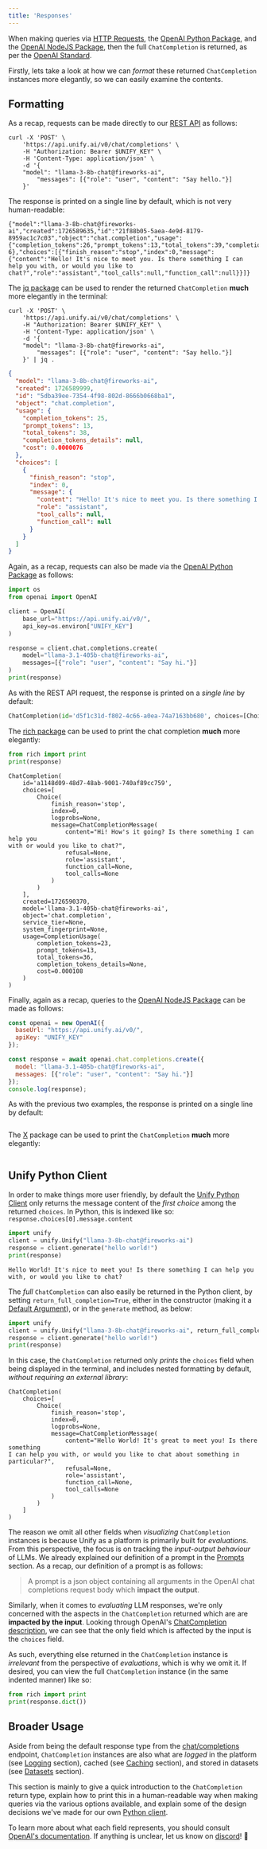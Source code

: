 ```yaml
---
title: 'Responses'
---
```


When making queries via
[HTTP Requests](https://docs.unify.ai/universal_api/making_queries#http-requests),
the [OpenAI Python Package](https://docs.unify.ai/universal_api/making_queries#openai-python-package),
and the [OpenAI NodeJS Package](https://docs.unify.ai/universal_api/making_queries#openai-nodejs-package),
then the full `ChatCompletion` is returned, as per the
[OpenAI Standard](https://platform.openai.com/docs/api-reference/chat/object).

Firstly, lets take a look at how we can *format* these returned `ChatCompletion`
instances more elegantly, so we can easily examine the contents.

## Formatting

As a recap, requests can be made directly to our
[REST API](https://docs.unify.ai/api-reference/llm_queries/chat_completions) as follows:
```shell
curl -X 'POST' \
    'https://api.unify.ai/v0/chat/completions' \
    -H "Authorization: Bearer $UNIFY_KEY" \
    -H 'Content-Type: application/json' \
    -d '{
    "model": "llama-3-8b-chat@fireworks-ai",
        "messages": [{"role": "user", "content": "Say hello."}]
    }'
```
The response is printed on a single line by default, which is not very human-readable:
```
{"model":"llama-3-8b-chat@fireworks-ai","created":1726589635,"id":"21f88b05-5aea-4e9d-8179-8959ac1c7c03","object":"chat.completion","usage":{"completion_tokens":26,"prompt_tokens":13,"total_tokens":39,"completion_tokens_details":null,"cost":7.8e-6},"choices":[{"finish_reason":"stop","index":0,"message":{"content":"Hello! It's nice to meet you. Is there something I can help you with, or would you like to chat?","role":"assistant","tool_calls":null,"function_call":null}}]}
```
The [jq package](https://jqlang.github.io/jq/) can be used to render the returned
`ChatCompletion` **much** more elegantly in the terminal:
```shell
curl -X 'POST' \
    'https://api.unify.ai/v0/chat/completions' \
    -H "Authorization: Bearer $UNIFY_KEY" \
    -H 'Content-Type: application/json' \
    -d '{
    "model": "llama-3-8b-chat@fireworks-ai",
        "messages": [{"role": "user", "content": "Say hello."}]
    }' | jq .
```
```json
{
  "model": "llama-3-8b-chat@fireworks-ai",
  "created": 1726589999,
  "id": "5dba39ee-7354-4f98-802d-8666b0668ba1",
  "object": "chat.completion",
  "usage": {
    "completion_tokens": 25,
    "prompt_tokens": 13,
    "total_tokens": 38,
    "completion_tokens_details": null,
    "cost": 0.0000076
  },
  "choices": [
    {
      "finish_reason": "stop",
      "index": 0,
      "message": {
        "content": "Hello! It's nice to meet you. Is there something I can help you with or would you like to chat?",
        "role": "assistant",
        "tool_calls": null,
        "function_call": null
      }
    }
  ]
}
```

Again, as a recap, requests can also be made via the
[OpenAI Python Package](https://github.com/openai/openai-python) as follows:

```python
import os
from openai import OpenAI

client = OpenAI(
    base_url="https://api.unify.ai/v0/",
    api_key=os.environ["UNIFY_KEY"]
)

response = client.chat.completions.create(
    model="llama-3.1-405b-chat@fireworks-ai",
    messages=[{"role": "user", "content": "Say hi."}]
)
print(response)
```
As with the REST API request, the response is printed on a *single line* by default:
```python
ChatCompletion(id='d5f1c31d-f802-4c66-a0ea-74a7163bb680', choices=[Choice(finish_reason='stop', index=0, logprobs=None, message=ChatCompletionMessage(content='Hi! How are you today?', refusal=None, role='assistant', function_call=None, tool_calls=None))], created=1726590242, model='llama-3.1-405b-chat@fireworks-ai', object='chat.completion', service_tier=None, system_fingerprint=None, usage=CompletionUsage(completion_tokens=8, prompt_tokens=13, total_tokens=21, completion_tokens_details=None, cost=6.3e-05))
```
The [rich package](https://rich.readthedocs.io/) can be used to print the chat
completion **much** more elegantly:
```python
from rich import print
print(response)
```
```
ChatCompletion(
    id='a1148d09-48d7-48ab-9001-740af89cc759',
    choices=[
        Choice(
            finish_reason='stop',
            index=0,
            logprobs=None,
            message=ChatCompletionMessage(
                content="Hi! How's it going? Is there something I can help you
with or would you like to chat?",
                refusal=None,
                role='assistant',
                function_call=None,
                tool_calls=None
            )
        )
    ],
    created=1726590370,
    model='llama-3.1-405b-chat@fireworks-ai',
    object='chat.completion',
    service_tier=None,
    system_fingerprint=None,
    usage=CompletionUsage(
        completion_tokens=23,
        prompt_tokens=13,
        total_tokens=36,
        completion_tokens_details=None,
        cost=0.000108
    )
)
```

Finally, again as a recap, queries to the
[OpenAI NodeJS Package](https://www.npmjs.com/package/openai) can be made as follows:

```js
const openai = new OpenAI({
  baseUrl: "https://api.unify.ai/v0/",
  apiKey: "UNIFY_KEY"
});

const response = await openai.chat.completions.create({
  model: "llama-3.1-405b-chat@fireworks-ai",
  messages: [{"role": "user", "content": "Say hi."}]
});
console.log(response);
```
As with the previous two examples, the response is printed on a single line by default:
```
```
The [X]() package can be used to print the `ChatCompletion` **much** more elegantly:
```js
```

## Unify Python Client

In order to make things more user friendly, by default the
[Unify Python Client](https://docs.unify.ai/universal_api/making_queries#unify-python-package)
only returns the message content of the *first choice* among the returned `choices`.
In Python, this is indexed like so: `response.choices[0].message.content`


```python
import unify
client = unify.Unify("llama-3-8b-chat@fireworks-ai")
response = client.generate("hello world!")
print(response)
```
```
Hello World! It's nice to meet you! Is there something I can help you with, or would you like to chat?
```

The *full* `ChatCompletion` can also easily be returned in the Python client, by setting
`return_full_completion=True`, either in the constructor
(making it a [Default Argument](https://docs.unify.ai/universal_api/arguments#default-arguments)),
or in the `generate` method, as below:

```python
import unify
client = unify.Unify("llama-3-8b-chat@fireworks-ai", return_full_completion=True)
response = client.generate("hello world!")
print(response)
```
In this case, the `ChatCompletion` returned only *prints* the `choices` field when
being displayed in the terminal, and includes nested formatting by default,
*without requiring an external library*:
```
ChatCompletion(
    choices=[
        Choice(
            finish_reason='stop',
            index=0,
            logprobs=None,
            message=ChatCompletionMessage(
                content="Hello World! It's great to meet you! Is there something
I can help you with, or would you like to chat about something in particular?",
                refusal=None,
                role='assistant',
                function_call=None,
                tool_calls=None
            )
        )
    ]
)
```

The reason we omit all other fields when *visualizing* `ChatCompletion` instances is
because Unify as a platform is primarily built for *evaluations*.
From this perspective, the focus is on tracking the *input-output behaviour* of LLMs.
We already explained our definition of a prompt in the
[Prompts](https://docs.unify.ai/universal_api/prompts) section.
As a recap, our definition of a prompt is as follows:

> A prompt is a json object containing all arguments in the OpenAI chat
> completions request body which **impact the output**.

Similarly, when it comes to *evaluating* LLM responses, we're only concerned with the
aspects in the `ChatCompletion` returned which are are **impacted by the input**.
Looking through OpenAI's
[ChatCompletion description](https://platform.openai.com/docs/api-reference/chat/object),
we can see that the only field which is affected by the input is the `choices` field.

As such, everything else returned in the `ChatCompletion` instance is *irrelevant*
from the perspective of *evaluations*, which is why we omit it. If desired, you can view
the full `ChatCompletion` instance (in the same indented manner) like so:

```python
from rich import print
print(response.dict())
```

## Broader Usage

Aside from being the default response type from the
[chat/completions](https://docs.unify.ai/api-reference/llm_queries/chat_completions)
endpoint, `ChatCompletion` instances are also what are *logged* in the platform
(see [Logging](https://docs.unify.ai/universal_api/logging) section), cached
(see [Caching](https://docs.unify.ai/universal_api/caching) section),
and stored in datasets
(see [Datasets](https://docs.unify.ai/benchmarking/datasets) section).

This section is mainly to give a quick introduction to the `ChatCompletion` return type,
explain how to print this in a human-readable way when making queries via the various
options available, and explain some of the design decisions we've made for our own
[Python client](https://github.com/unifyai/unify).

To learn more about what each field represents, you should consult
[OpenAI's documentation](https://platform.openai.com/docs/api-reference/chat/object).
If anything is unclear, let us know on
[discord](https://discord.com/invite/sXyFF8tDtm)! 👾